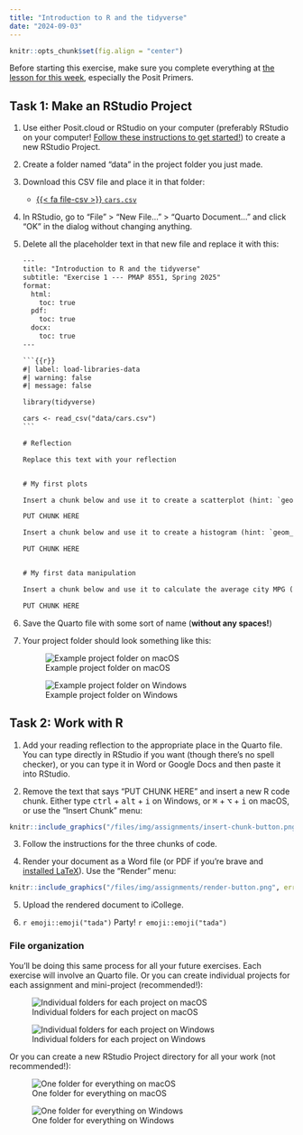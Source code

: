 ```yaml
---
title: "Introduction to R and the tidyverse"
date: "2024-09-03"
---
```


```r
knitr::opts_chunk$set(fig.align = "center")
```

::: {.callout-important}

Before starting this exercise, make sure you complete everything at [the lesson for this week](/lesson/01-lesson.qmd), especially the Posit Primers.
:::


## Task 1: Make an RStudio Project

1. Use either Posit.cloud or RStudio on your computer (preferably RStudio on your computer! [Follow these instructions to get started!](/resource/install.qmd)) to create a new RStudio Project.

2. Create a folder named "data" in the project folder you just made.

3. Download this CSV file and place it in that folder:

   - [{{< fa file-csv >}} `cars.csv`](/files/data/package_data/cars.csv)

4. In RStudio, go to "File" > "New File…" > "Quarto Document…" and click "OK" in the dialog without changing anything.

5. Delete all the placeholder text in that new file and replace it with this:

   ````default
   ---
   title: "Introduction to R and the tidyverse"
   subtitle: "Exercise 1 --- PMAP 8551, Spring 2025"
   format: 
     html:
       toc: true
     pdf:
       toc: true
     docx:
       toc: true
   ---
   
   ```{{r}}
   #| label: load-libraries-data
   #| warning: false
   #| message: false

   library(tidyverse)
   
   cars <- read_csv("data/cars.csv")
   ```
   
   # Reflection
   
   Replace this text with your reflection
   
   
   # My first plots

   Insert a chunk below and use it to create a scatterplot (hint: `geom_point()`) with diplacement (`displ`) on the x-axis, city MPG (`cty`) on the y-axis, and with the points colored by drive (`drv`).

   PUT CHUNK HERE

   Insert a chunk below and use it to create a histogram (hint: `geom_histogram()`) with highway MPG (`hwy`) on the x-axis. Do not include anything on the y-axis (`geom_histogram()` will do that automatically for you). Choose an appropriate bin width. If you're brave, facet by drive (`drv`).

   PUT CHUNK HERE


   # My first data manipulation

   Insert a chunk below and use it to calculate the average city MPG (`cty`) by class of car (`class`). This won't be a plot---it'll be a table. Hint: use a combination of `group_by()` and `summarize()`.

   PUT CHUNK HERE
   ````

6. Save the Quarto file with some sort of name (**without any spaces!**)

7. Your project folder should look something like this:

   ::: {layout="[40,-1,55]"}
   ![Example project folder on macOS](/files/img/assignments/project-structure-macos.png)

   ![Example project folder on Windows](/files/img/assignments/project-structure-windows.png)

   :::

## Task 2: Work with R

1. Add your reading reflection to the appropriate place in the Quarto file. You can type directly in RStudio if you want (though there's no spell checker), or you can type it in Word or Google Docs and then paste it into RStudio.

2. Remove the text that says "PUT CHUNK HERE" and insert a new R code chunk. Either type <kbd>ctrl</kbd> + <kbd>alt</kbd> + <kbd>i</kbd> on Windows, or <kbd>⌘</kbd> + <kbd>⌥</kbd> + <kbd>i</kbd> on macOS, or use the "Insert Chunk" menu:

```r
knitr::include_graphics("/files/img/assignments/insert-chunk-button.png", error = FALSE)
```

3. Follow the instructions for the three chunks of code.

4. Render your document as a Word file (or PDF if you're brave and [installed LaTeX](/resource/install.qmd#install-tinytex)). Use the "Render" menu:

```r
knitr::include_graphics("/files/img/assignments/render-button.png", error = FALSE)
```

5. Upload the rendered document to iCollege.

6. `r emoji::emoji("tada")` Party! `r emoji::emoji("tada")`

:::: {.callout-tip}
### File organization

You'll be doing this same process for all your future exercises. Each exercise will involve an Quarto file. Or you can create individual projects for each assignment and mini-project (recommended!):

::: {layout="[39.5,-1,60]"}

![Individual folders for each project on macOS](/files/img/reference/rproj-multiple-folders-macos.png)

![Individual folders for each project on Windows](/files/img/reference/rproj-multiple-folders-windows.png)
:::

Or you can create a new RStudio Project directory for all your work (not recommended!):

::: {layout="[53,-1,39]"}

![One folder for everything on macOS](/files/img/reference/rproj-one-folder-macos.png)

![One folder for everything on Windows](/files/img/reference/rproj-one-folder-windows.png)
:::

::::

